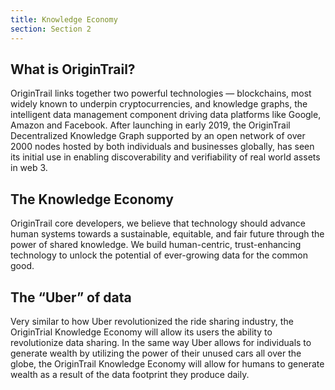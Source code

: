```yaml
---
title: Knowledge Economy
section: Section 2
---
```


<YoutubeEmbed
  videoId="29UmcjY06fs"
  title="OT 101 — OriginTrail knowledge economy intro"
/>

## What is OriginTrail?

OriginTrail links together two powerful technologies — blockchains, most widely known to underpin cryptocurrencies, and knowledge graphs, the intelligent data management component driving data platforms like Google, Amazon and Facebook. After launching in early 2019, the OriginTrail Decentralized Knowledge Graph supported by an open network of over 2000 nodes hosted by both individuals and businesses globally, has seen its initial use in enabling discoverability and verifiability of real world assets in web 3.

## The Knowledge Economy

OriginTrail core developers, we believe that technology should advance human systems towards a sustainable, equitable, and fair future through the power of shared knowledge. We build human-centric, trust-enhancing technology to unlock the potential of ever-growing data for the common good.

## The “Uber” of data

Very similar to how Uber revolutionized the ride sharing industry, the OriginTrial Knowledge Economy will allow its users the ability to revolutionize data sharing. In the same way Uber allows for individuals to generate wealth by utilizing the power of their unused cars all over the globe, the OriginTrail Knowledge Economy will allow for humans to generate wealth as a result of the data footprint they produce daily.
